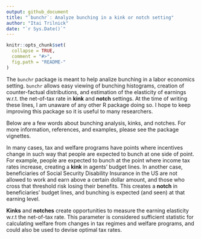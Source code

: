 ```yaml
---
output: github_document
title: "`bunchr`: Analyze bunching in a kink or notch setting"
author: "Itai Trilnick"
date: "`r Sys.Date()`"
---
```


<!-- README.md is generated from README.Rmd. Please edit that file -->

```r
knitr::opts_chunk$set(
  collapse = TRUE,
  comment = "#>",
  fig.path = "README-"
)
```
The `bunchr` package is meant to help analize bunching in a labor economics setting. `bunchr` allows easy viewing of bunching histograms, creation of counter-factual
distributions, and estimation of the elasticity of earnings w.r.t. the net-of-tax rate in __kink__ and __notch__ settings. At the time of writing these lines, I am unaware of any other R package doing so. I hope to keep improving this package so it is useful to many researchers.

Below are a few words about bunching analysis, kinks, and notches. For more information, references, and examples, please see the package vignettes. 

In many cases, tax and welfare programs have points where incentives change in such way that people are expected to bunch at one side of point. For example, people are expected to bunch at the point where income tax rates increase, creating a __kink__ in agents' budget lines. In another case, beneficiaries of Social Security Disability Insurance in the US are not allowed to work and earn above a certain dollar amount, and those who cross that threshold risk losing their benefits. This creates a __notch__ in beneficiaries' budget lines, and bunching is expected (and seen) at that earning level.

__Kinks__ and __notches__ create opportunities to measure the earning elasticity w.r.t the net-of-tax rate. This parameter is considered sufficient statistic for calculating welfare from changes in tax regimes and welfare programs, and could also be used to devise optimal tax rates.




